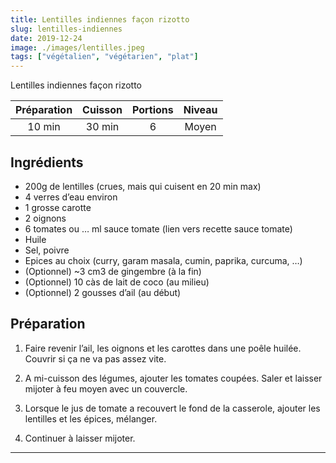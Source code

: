 ```yaml
---
title: Lentilles indiennes façon rizotto
slug: lentilles-indiennes
date: 2019-12-24
image: ./images/lentilles.jpeg
tags: ["végétalien", "végétarien", "plat"]
---
```


<StyledParagraph>Lentilles indiennes façon rizotto</StyledParagraph>

| Préparation | Cuisson | Portions | Niveau |
| :-: | :-: | :-: | :-: |
| 10 min | 30 min | 6 | Moyen |

## Ingrédients
- <ListItem>200g de lentilles (crues, mais qui cuisent en 20 min max)</ListItem>
- <ListItem>4 verres d’eau environ</ListItem>
- <ListItem>1 grosse carotte</ListItem>
- <ListItem>2 oignons</ListItem>
- <ListItem>6 tomates ou … ml sauce tomate (lien vers recette sauce tomate)</ListItem>
- <ListItem>Huile</ListItem>
- <ListItem>Sel, poivre</ListItem>
- <ListItem>Epices au choix (curry, garam masala, cumin, paprika, curcuma, …)</ListItem>
- <ListItem>(Optionnel) ~3 cm3 de gingembre (à la fin)</ListItem>
- <ListItem>(Optionnel) 10 càs de lait de coco (au milieu)</ListItem>
- <ListItem>(Optionnel) 2 gousses d’ail (au début)</ListItem>

## Préparation

1. Faire revenir l’ail, les oignons et les carottes dans une poêle huilée. Couvrir si ça ne va pas assez vite.

2. A mi-cuisson des légumes, ajouter les tomates coupées. Saler et laisser mijoter à feu moyen avec un couvercle.

3. Lorsque le jus de tomate a recouvert le fond de la casserole, ajouter les lentilles et les épices, mélanger.

4. Continuer à laisser mijoter.

---
